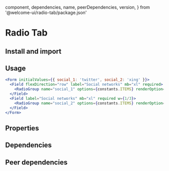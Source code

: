 
  component,
  dependencies,
  name,
  peerDependencies,
  version,
} from '@welcome-ui/radio-tab/package.json'

# Radio Tab

<tagversion version={version} name={name} component={component} />

## Install and import

<usage component={component} name={name} peerDependencies={peerDependencies} />

## Usage

```jsx
<Form initialValues={{ social_1: 'twitter', social_2: 'xing' }}>
  <Field flexDirection="row" label="Social networks" mb="xl" required>
    <RadioGroup name="social_1" options={constants.ITEMS} renderOption={RadioTab} />
  </Field>
  <Field label="Social networks" mb="xl" required w={1/3}>
    <RadioGroup name="social_2" options={constants.ITEMS} renderOption={RadioTab} />
  </Field>
</Form>
```

## Properties

<props propTypes={props.propTypes.RadioTab} />

## Dependencies

<dependencies dependencies={dependencies} />

## Peer dependencies

<dependencies dependencies={peerDependencies} />
